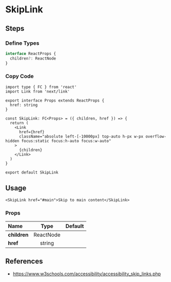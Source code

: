 
<BackTop />

# SkipLink

<blockquote id="3241h0bh8k9" class="embedgpt"></blockquote>
<Script async src="https://embedgpt.kidow.me/embed.js"></Script>

## Steps

<div className="steps">

### Define Types

```ts filename="types/index.d.ts"
interface ReactProps {
  children?: ReactNode
}
```

### Copy Code

```tsx filename="components/SkipLink/index.tsx"
import type { FC } from 'react'
import Link from 'next/link'

export interface Props extends ReactProps {
  href: string
}

const SkipLink: FC<Props> = ({ children, href }) => {
  return (
    <Link
      href={href}
      className="absolute left-[-10000px] top-auto h-px w-px overflow-hidden focus:static focus:h-auto focus:w-auto"
    >
      {children}
    </Link>
  )
}

export default SkipLink
```

## Usage

```tsx
<SkipLink href="#main">Skip to main content</SkipLink>
```

</div>

### Props

| Name                 |   Type    | Default |
| :------------------- | :-------: | :-----: |
| **children**         | ReactNode |         |
| **href**<Required /> |  string   |         |

## References

- https://www.w3schools.com/accessibility/accessibility_skip_links.php

<Comment />
